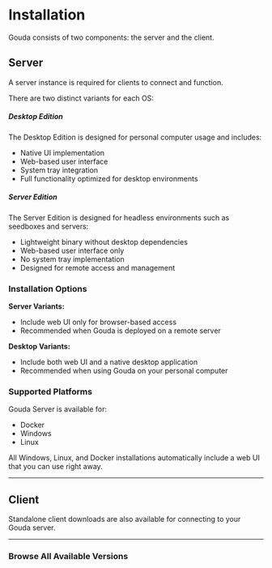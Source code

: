 # Installation

Gouda consists of two components: the server and the client.



## Server

A server instance is required for clients to connect and function.

There are two distinct variants for each OS:

##### Desktop Edition

The Desktop Edition is designed for personal computer usage and includes:

- Native UI implementation
- Web-based user interface
- System tray integration
- Full functionality optimized for desktop environments

##### Server Edition

The Server Edition is designed for headless environments such as seedboxes and servers:

- Lightweight binary without desktop dependencies
- Web-based user interface only
- No system tray implementation
- Designed for remote access and management


### Installation Options

**Server Variants:**
- Include web UI only for browser-based access
- Recommended when Gouda is deployed on a remote server

**Desktop Variants:**
- Include both web UI and a native desktop application
- Recommended when using Gouda on your personal computer

### Supported Platforms

Gouda Server is available for:
- Docker
- Windows
- Linux

All Windows, Linux, and Docker installations automatically include a web UI that you can use right away.

---

## Client

Standalone client downloads are also available for connecting to your Gouda server.

---

### Browse All Available Versions




<GithubAssets></GithubAssets>